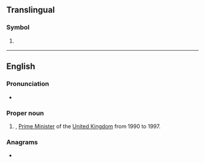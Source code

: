 {{also|jm|.jm}}
==Translingual==

===Symbol===
{{mul-symbol}}

# {{ISO 3166|1|2|Jamaica}}
#: {{syn|mul|JAM|qq1={{w|ISO 3166-1 alpha-3|alpha-3}}}}

{{c|mul|Jamaica}}

----

==English==

===Pronunciation===
* {{audio|en|En-au-JM.ogg|Audio (AU)}}

===Proper noun===
{{en-proper noun}}

# {{lb|en|UK politics|slang}} {{initialism of|en|w:John Major|John Major|nodot=1}}, [[Prime Minister]] of the [[United Kingdom]] from 1990 to 1997.

===Anagrams===
* {{anagrams|en|a=jm|MJ}}

{{topics|en|Individuals}}